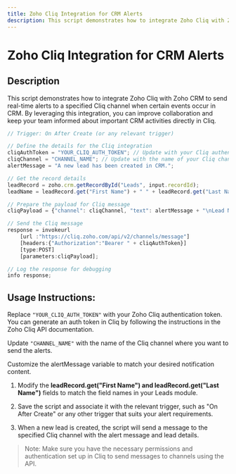```yaml
---
title: Zoho Cliq Integration for CRM Alerts
description: This script demonstrates how to integrate Zoho Cliq with Zoho CRM to send real-time alerts to a specified Cliq channel.
---
```



# Zoho Cliq Integration for CRM Alerts

## Description
This script demonstrates how to integrate Zoho Cliq with Zoho CRM to send real-time alerts to a specified Cliq channel when certain events occur in CRM. By leveraging this integration, you can improve collaboration and keep your team informed about important CRM activities directly in Cliq.

```javascript
// Trigger: On After Create (or any relevant trigger)

// Define the details for the Cliq integration
cliqAuthToken = "YOUR_CLIQ_AUTH_TOKEN"; // Update with your Cliq authentication token
cliqChannel = "CHANNEL_NAME"; // Update with the name of your Cliq channel
alertMessage = "A new lead has been created in CRM.";

// Get the record details
leadRecord = zoho.crm.getRecordById("Leads", input.recordId);
leadName = leadRecord.get("First Name") + " " + leadRecord.get("Last Name");

// Prepare the payload for Cliq message
cliqPayload = {"channel": cliqChannel, "text": alertMessage + "\nLead Name: " + leadName};

// Send the Cliq message
response = invokeurl
    [url :"https://cliq.zoho.com/api/v2/channels/message"]
    [headers:{"Authorization":"Bearer " + cliqAuthToken}]
    [type:POST]
    [parameters:cliqPayload];

// Log the response for debugging
info response;
```

## Usage Instructions:

Replace `"YOUR_CLIQ_AUTH_TOKEN"` with your Zoho Cliq authentication token. You can generate an auth token in Cliq by following the instructions in the Zoho Cliq API documentation.  

Update `"CHANNEL_NAME"` with the name of the Cliq channel where you want to send the alerts. 

Customize the alertMessage variable to match your desired notification content.

 1. Modify the **leadRecord.get("First Name") and leadRecord.get("Last
    Name")** fields to match the field names in your Leads module.
        
 2. Save the script and associate it with the relevant trigger, such as
        "On After Create" or any other trigger that suits your alert
        requirements.
        
 3. When a new lead is created, the script will send a message to the
        specified Cliq channel with the alert message and lead details.  

> Note: Make sure you have the necessary permissions and authentication
> set up in Cliq to send messages to channels using the API.

